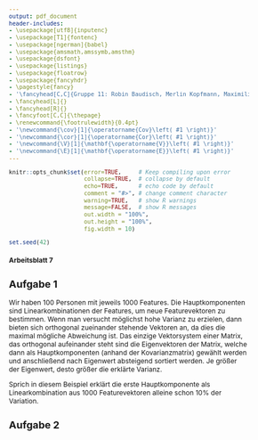```yaml
---
output: pdf_document
header-includes: 
- \usepackage[utf8]{inputenc}
- \usepackage[T1]{fontenc}
- \usepackage[ngerman]{babel}
- \usepackage{amsmath,amssymb,amsthm}
- \usepackage{dsfont}
- \usepackage{listings}
- \usepackage{floatrow}
- \usepackage{fancyhdr}
- \pagestyle{fancy}
- '\fancyhead[C,C]{Gruppe 11: Robin Baudisch, Merlin Kopfmann, Maximilian Neudert}'
- \fancyhead[L]{}
- \fancyhead[R]{}
- \fancyfoot[C,C]{\thepage}
- \renewcommand{\footrulewidth}{0.4pt}
- '\newcommand{\cov}[1]{\operatorname{Cov}\left( #1 \right)}'
- '\newcommand{\cor}[1]{\operatorname{Cor}\left( #1 \right)}'
- '\newcommand{\V}[1]{\mathbf{\operatorname{V}}\left( #1 \right)}'
- '\newcommand{\E}[1]{\mathbf{\operatorname{E}}\left( #1 \right)}'
---
```


<style type="text/css">
body{
  font-size: 12px;
}
h1 {
  font-size: 18px;
}
h1 {
  font-size: 14px;
}
h1 {
  font-size: 12px;
}
</style>

```r
knitr::opts_chunk$set(error=TRUE,     # Keep compiling upon error
                      collapse=TRUE,  # collapse by default
                      echo=TRUE,      # echo code by default
                      comment = "#>", # change comment character
                      warning=TRUE,   # show R warnings
                      message=FALSE,  # show R messages
                      out.width = "100%",
                      out.height = "100%",
                      fig.width = 10)
```

<!---** Hochschule Darmstadt | Studiengang Data Science | Sommersemester 2019 **--->

```r
set.seed(42)
```

# Arbeitsblatt 7

## Aufgabe 1

Wir haben 100 Personen mit jeweils 1000 Features.
Die Hauptkomponenten sind Linearkombinationen der Features, um neue Featurevektoren zu bestimmen. Wenn man versucht möglichst hohe Varianz zu erzielen, dann bieten sich orthogonal zueinander stehende Vektoren an, da dies die maximal mögliche Abweichung ist. Das einzige Vektorsystem einer Matrix, das orthogonal aufeinander steht sind die Eigenvektoren der Matrix, welche dann als Hauptkomponenten (anhand der Kovarianzmatrix) gewählt werden und anschließend nach Eigenwert absteigend sortiert werden.
Je größer der Eigenwert, desto größer die erklärte Varianz.

Sprich in diesem Beispiel erklärt die erste Hauptkomponente als Linearkombination aus 1000 Featurevektoren alleine schon 10% der Variation.

## Aufgabe 2






